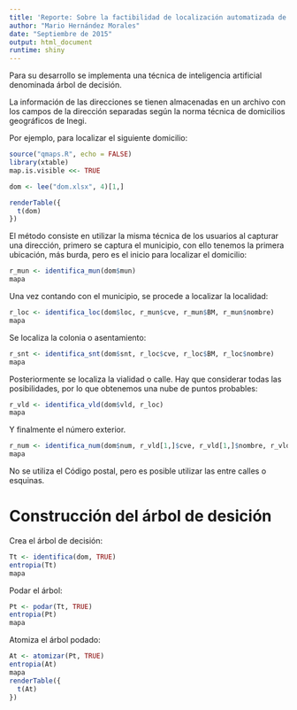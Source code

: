 ```yaml
---
title: 'Reporte: Sobre la factibilidad de localización automatizada de domicilios geográficos'
author: "Mario Hernández Morales"
date: "Septiembre de 2015"
output: html_document
runtime: shiny
---
```


Para su desarrollo se implementa una técnica de inteligencia artificial denominada árbol de decisión.

La información de las direcciones se tienen almacenadas en un archivo con los campos de la dirección separadas según la norma técnica de domicilios geográficos de Inegi.

Por ejemplo, para localizar el siguiente domicilio:
```r
source("qmaps.R", echo = FALSE)
library(xtable)
map.is.visible <<- TRUE
```
```r
dom <- lee("dom.xlsx", 4)[1,]

renderTable({
  t(dom)
})
```

El método consiste en utilizar la misma técnica de los usuarios al capturar una dirección, primero se captura el municipio, con ello tenemos la primera ubicación, más burda, pero es el inicio para localizar el domicilio:

```r
r_mun <- identifica_mun(dom$mun)
mapa
```

Una vez contando con el municipio, se procede a localizar la localidad:

```r
r_loc <- identifica_loc(dom$loc, r_mun$cve, r_mun$BM, r_mun$nombre)
mapa
```

Se localiza la colonia o asentamiento:

```r
r_snt <- identifica_snt(dom$snt, r_loc$cve, r_loc$BM, r_loc$nombre)
mapa
```

Posteriormente se localiza la vialidad o calle. Hay que considerar todas las posibilidades, por lo que obtenemos una nube de puntos probables:

```r
r_vld <- identifica_vld(dom$vld, r_loc)
mapa
```

Y finalmente el número exterior.

```r
r_num <- identifica_num(dom$num, r_vld[1,]$cve, r_vld[1,]$nombre, r_vld[1,]$BM)
mapa
```
No se utiliza el Código postal, pero es posible utilizar las entre calles o esquinas.

# Construcción del árbol de desición

Crea el árbol de decisión:
```r
Tt <- identifica(dom, TRUE)
entropia(Tt)
mapa
```

Podar el árbol:
```r
Pt <- podar(Tt, TRUE)
entropia(Pt)
mapa
```

Atomiza el árbol podado:
```r
At <- atomizar(Pt, TRUE)
entropia(At)
mapa
renderTable({
  t(At)
})
```

